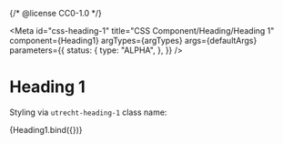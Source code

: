 {/* @license CC0-1.0 */}



<Meta
  id="css-heading-1"
  title="CSS Component/Heading/Heading 1"
  component={Heading1}
  argTypes={argTypes}
  args={defaultArgs}
  parameters={{
    status: {
      type: "ALPHA",
    },
  }}
/>

# Heading 1

Styling via `utrecht-heading-1` class name:

<Canvas>
  <Story name="Default" args={exampleArgs}>
    {Heading1.bind({})}
  </Story>
</Canvas>

<ArgsTable story="Default" />
